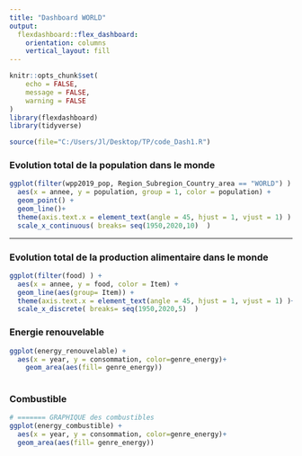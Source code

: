 ```yaml
---
title: "Dashboard WORLD"
output: 
  flexdashboard::flex_dashboard:
    orientation: columns
    vertical_layout: fill
---
```


```r
knitr::opts_chunk$set(
	echo = FALSE,
	message = FALSE,
	warning = FALSE
)
library(flexdashboard)
library(tidyverse)

```



```r

source(file="C:/Users/Jl/Desktop/TP/code_Dash1.R")

```

### Evolution total de la population  dans le monde 

```r

ggplot(filter(wpp2019_pop, Region_Subregion_Country_area == "WORLD") ) + 
  aes(x = annee, y = population, group = 1, color = population) +
  geom_point() +
  geom_line()+
  theme(axis.text.x = element_text(angle = 45, hjust = 1, vjust = 1) ) +
  scale_x_continuous( breaks= seq(1950,2020,10)  )

```


-----------------------------------------------------------------------

### Evolution total de la production alimentaire dans le monde 

```r

ggplot(filter(food) ) + 
  aes(x = annee, y = food, color = Item) +
  geom_line(aes(group= Item)) +
  theme(axis.text.x = element_text(angle = 45, hjust = 1, vjust = 1) )+
  scale_x_discrete( breaks= seq(1950,2020,5)  )

```

### Energie renouvelable

```r
ggplot(energy_renouvelable) +
  aes(x = year, y = consommation, color=genre_energy)+
    geom_area(aes(fill= genre_energy))
  
```


### Combustible

```r
# ======= GRAPHIQUE des combustibles
ggplot(energy_combustible) +
  aes(x = year, y = consommation, color=genre_energy)+
  geom_area(aes(fill= genre_energy)) 

```